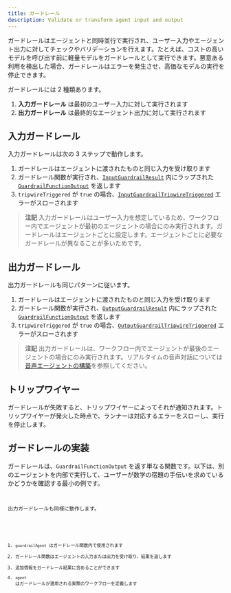 ```yaml
---
title: ガードレール
description: Validate or transform agent input and output
---
```



ガードレールはエージェントと同時並行で実行され、ユーザー入力やエージェント出力に対してチェックやバリデーションを行えます。たとえば、コストの高いモデルを呼び出す前に軽量モデルをガードレールとして実行できます。悪意ある利用を検出した場合、ガードレールはエラーを発生させ、高価なモデルの実行を停止できます。

ガードレールには 2 種類あります。

1. **入力ガードレール** は最初のユーザー入力に対して実行されます
2. **出力ガードレール** は最終的なエージェント出力に対して実行されます

## 入力ガードレール

入力ガードレールは次の 3 ステップで動作します。

1. ガードレールはエージェントに渡されたものと同じ入力を受け取ります
2. ガードレール関数が実行され、[`InputGuardrailResult`](/openai-agents-js/openai/agents/interfaces/inputguardrailresult) 内にラップされた [`GuardrailFunctionOutput`](/openai-agents-js/openai/agents/interfaces/guardrailfunctionoutput) を返します
3. `tripwireTriggered` が `true` の場合、[`InputGuardrailTripwireTriggered`](/openai-agents-js/openai/agents/classes/inputguardrailtripwiretriggered) エラーがスローされます

> **注記**
> 入力ガードレールはユーザー入力を想定しているため、ワークフロー内でエージェントが最初のエージェントの場合にのみ実行されます。ガードレールはエージェントごとに設定します。エージェントごとに必要なガードレールが異なることが多いためです。

## 出力ガードレール

出力ガードレールも同じパターンに従います。

1. ガードレールはエージェントに渡されたものと同じ入力を受け取ります
2. ガードレール関数が実行され、[`OutputGuardrailResult`](/openai-agents-js/openai/agents/interfaces/outputguardrailresult) 内にラップされた [`GuardrailFunctionOutput`](/openai-agents-js/openai/agents/interfaces/guardrailfunctionoutput) を返します
3. `tripwireTriggered` が `true` の場合、[`OutputGuardrailTripwireTriggered`](/openai-agents-js/openai/agents/classes/outputguardrailtripwiretriggered) エラーがスローされます

> **注記**
> 出力ガードレールは、ワークフロー内でエージェントが最後のエージェントの場合にのみ実行されます。リアルタイムの音声対話については[音声エージェントの構築](/openai-agents-js/ja/guides/voice-agents/build#guardrails)を参照してください。

## トリップワイヤー

ガードレールが失敗すると、トリップワイヤーによってそれが通知されます。トリップワイヤーが発火した時点で、ランナーは対応するエラーをスローし、実行を停止します。

## ガードレールの実装

ガードレールは、`GuardrailFunctionOutput` を返す単なる関数です。以下は、別のエージェントを内部で実行して、ユーザーが数学の宿題の手伝いを求めているかどうかを確認する最小の例です。

<Code
  lang="typescript"
  code={inputGuardrailExample}
  title="入力ガードレールの例"
/>

出力ガードレールも同様に動作します。

<Code
  lang="typescript"
  code={outputGuardrailExample}
  title="出力ガードレールの例"
/>

1. `guardrailAgent` はガードレール関数内で使用されます
2. ガードレール関数はエージェントの入力または出力を受け取り、結果を返します
3. 追加情報をガードレール結果に含めることができます
4. `agent` はガードレールが適用される実際のワークフローを定義します

